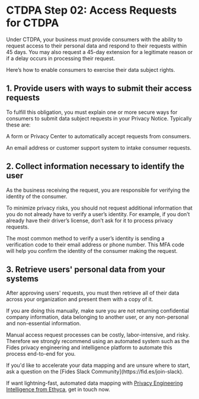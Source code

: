 
# CTDPA Step 02: Access Requests for CTDPA

Under CTDPA, your business must provide consumers with the ability to request access to their personal data and respond to their requests within 45 days. You may also request a 45-day extension for a legitimate reason or if a delay occurs in processing their request.

Here’s how to enable consumers to exercise their data subject rights.

## 1. Provide users with ways to submit their access requests
To fulfill this obligation, you must explain one or more secure ways for consumers to submit data subject requests in your Privacy Notice. Typically these are:

A form or Privacy Center to automatically accept requests from consumers.

An email address or customer support system to intake consumer requests.

## 2. Collect information necessary to identify the user
As the business receiving the request, you are responsible for verifying the identity of the consumer.

To minimize privacy risks, you should not request additional information that you do not already have to verify a user’s identity. For example, if you don’t already have their driver’s license, don’t ask for it to process privacy requests.

The most common method to verify a user’s identity is sending a verification code to their email address or phone number. This MFA code will help you confirm the identity of the consumer making the request.

## 3. Retrieve users' personal data from your systems

After approving users' requests, you must then retrieve all of their data across your organization and present them with a copy of it.

If you are doing this manually, make sure you are not returning confidential company information, data belonging to another user, or any non-personal and non-essential information.

Manual access request processes can be costly, labor-intensive, and risky. Therefore we strongly recommend using an automated system such as the Fides privacy engineering and intelligence platform to automate this process end-to-end for you.


<Callout emoji="ⓘ">
If you'd like to accelerate your data mapping and are unsure where to start, ask a question on the [Fides Slack Community](https://fid.es/join-slack).

If want lightning-fast, automated data mapping with [Privacy Engineering Intelligence from Ethyca](https://ethyca.com/book-demo), get in touch now.
</Callout>
